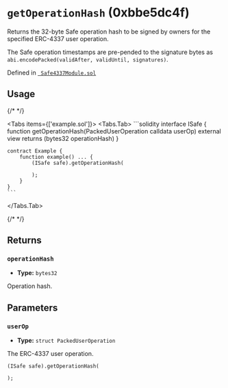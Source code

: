 

<LegacyCallout />

# `getOperationHash` (0xbbe5dc4f)



Returns the 32-byte Safe operation hash to be signed by owners for the specified ERC-4337 user operation.

The Safe operation timestamps are pre-pended to the signature bytes as `abi.encodePacked(validAfter, validUntil, signatures)`.




Defined in [` Safe4337Module.sol`](https://github.com/safe-global/safe-modules/tree/4337/v0.3.0-1/modules/4337/contracts/Safe4337Module.sol#L209)


## Usage

{/* <!-- vale off --> */}

<Tabs items={['example.sol']}>
  <Tabs.Tab>
    ```solidity
    interface ISafe {
        function getOperationHash(PackedUserOperation calldata userOp) external view returns (bytes32 operationHash)
    }

    contract Example {
        function example() ... {
            (ISafe safe).getOperationHash(
                
            );
        }
    }
    ```
  </Tabs.Tab>
</Tabs>

{/* <!-- vale on --> */}

## Returns

### `operationHash`

  - **Type:** `bytes32`

  Operation hash.




## Parameters

### `userOp`

  - **Type:** `struct PackedUserOperation`

  The ERC-4337 user operation.

  ```solidity focus=2
  (ISafe safe).getOperationHash(
    
  );
  ```





